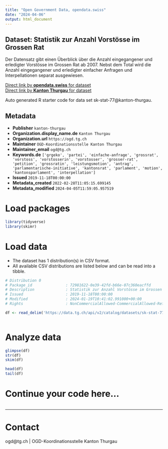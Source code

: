 ```yaml
---
title: "Open Government Data, opendata.swiss"
date: "2024-04-06"
output: html_document
---
```


## Dataset: Statistik zur Anzahl Vorstösse im Grossen Rat

Der Datensatz gibt einen Überblick über die Anzahl eingegangener und erledigter Vorstösse im Grossen Rat ab 2007. Nebst dem Total wird die Anzahl eingegangener und erledigter einfacher Anfragen und Interpellationen separat ausgewiesen.

[Direct link by **opendata.swiss** for dataset](https://opendata.swiss/de/dataset/statistik-zur-anzahl-vorstosse-im-grossen-rat)<br>
[Direct link by **Kanton Thurgau** for dataset](https://data.tg.ch/explore/dataset/sk-stat-77/)

Auto generated R starter code for data set sk-stat-77@kanton-thurgau.

## Metadata

- **Publisher** `kanton-thurgau`
- **Organization.display_name.de** `Kanton Thurgau`
- **Organization.url** `https://ogd.tg.ch`
- **Maintainer** `OGD-Koordinationsstelle Kanton Thurgau`
- **Maintainer_email** `ogd@tg.ch`
- **Keywords.de** `['grgeko', 'partei', 'einfache-anfrage', 'grossrat', 'vorstoss', 'vorstosserin', 'vorstosser', 'grosser-rat', 'petition', 'grossratin', 'leistungsmotion', 'antrag', 'parlamentarische-initiative', 'kantonsrat', 'parlament', 'motion', 'kantonsparlament', 'interpellation']`
- **Issued** `2019-11-18T00:00:00`
- **Metadata_created** `2022-02-28T11:05:15.699145`
- **Metadata_modified** `2024-04-05T11:59:05.957519`


# Load packages

```r

library(tidyverse)
library(skimr)

```

# Load data

-   The dataset has 1 distribution(s) in CSV format.
-   All available CSV distributions are listed below and can be read into a tibble.

```r

# Distribution 0
# Package_id               : 72981622-0e39-42fd-b66e-07c360eacffd
# Description              : Statistik zur Anzahl Vorstösse im Grossen Rat (csv)
# Issued                   : 2019-11-18T00:00:00
# Modified                 : 2024-01-19T10:41:02.991000+00:00
# Rights                   : NonCommercialAllowed-CommercialAllowed-ReferenceRequired

df <- read_delim('https://data.tg.ch/api/v2/catalog/datasets/sk-stat-77/exports/csv')



```

# Analyze data

```r

glimpse(df)
str(df)
skim(df)

head(df)
tail(df)

```

# Continue your code here...

```r

```

------------------------------------------------------------------------

# Contact

ogd@tg.ch | OGD-Koordinationsstelle Kanton Thurgau
